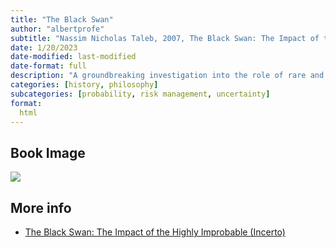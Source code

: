 ```yaml
---
title: "The Black Swan"
author: "albertprofe"
subtitle: "Nassim Nicholas Taleb, 2007, The Black Swan: The Impact of the Highly Improbable (Incerto)"
date: 1/20/2023
date-modified: last-modified
date-format: full
description: "A groundbreaking investigation into the role of rare and unpredictable events in shaping history, culture, and individual lives."
categories: [history, philosophy]
subcategories: [probability, risk management, uncertainty]
format:
  html
---
```


## Book Image

![](/books/theBlackSwan.jpeg)

## More info

- [The Black Swan: The Impact of the Highly Improbable (Incerto)](https://www.goodreads.com/book/show/242472.The_Black_Swan){.external}
